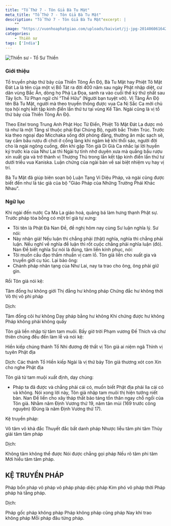 ```yaml
---
title: "Tổ Thứ 7 - Tôn Giả Bà Tu Mật"
meta_title: "Tổ Thứ 7 - Tôn Giả Bà Tu Mật"
description: "Tổ Thứ 7 - Tôn Giả Bà Tu Mật"excerpt: |
    ""
image: "https://vuonhoaphatgiao.com/uploads/baiviet/jj-jpg-20140606164227SlKjXHGRpN.jpg"
categories:
    - Thiền sư
tags: ['India']
---
```


<img
  decoding="async"
  src="https://vuonhoaphatgiao.com/uploads/baiviet/jj-jpg-20140606164227SlKjXHGRpN.jpg"
  alt="Thiền sư - Tổ Sư Thiền"
/>

### Giới thiệu

Tổ truyền pháp thứ bảy của Thiền Tông Ấn Độ, Bà Tu Mật hay Phiệt Tô Mật Đát La là tên của một vị Bồ Tát ra đời 400 năm sau ngày Phật nhập diệt, cư dân vùng Bắc Ấn, dòng họ Phả La Đọa, sanh ra vào cuối thế kỷ thứ nhất sau Tây lịch.
Từ Phạn ngữ chỉ “Thế Hữu” (Người bạn tuyệt vời). Vị Tăng Ấn Độ tên Bà Tu Mật, người mà theo truyền thống được vua Ca Nị Sắc Ca mời chủ tọa hội nghị kết tập kinh điển lần thứ tư tại vùng Kế Tân.
Ngài cũng là vị tổ thứ bảy của Thiền Tông Ấn Độ.

Theo Eitel trong Trung Anh Phật Học Từ Điển, Phiệt Tô Mật Đát La được mô tả như là một Tăng sĩ thuộc phái Đại Chúng Bộ, người bắc Thiên Trúc.
Trước kia theo ngoại đạo Micchaka sống đời phóng đãng, thường ăn mặc sạch sẽ, tay cầm bầu rượu đi chơi ở cổng làng khi ngâm kệ khi thổi sáo,
người đời cho là ngài ngông cuồng, đến khi gặp Tôn giả Di Già Ca nhắc lại lời huyền ký trước kia của Như Lai thì Ngài tự tỉnh nhớ duyên xưa mà quẳng bầu rượu xin xuất gia
và trở thành vị Thượng Thủ trong lần kết tập kinh điển lần thứ tư dưới triều vua Kaniska.
Luận chứng của ngài bàn về sai biệt nhiệm vụ hay vị trí.

Bà Tu Mật đã giúp biên soạn bộ Luận Tạng Vi Diệu Pháp, và ngài cũng được biết đến như là tác giả của bộ "Giáo Pháp của Những Trường Phái Khác Nhau".

### Ngữ lục

Khi ngài đến nước Ca Ma La giáo hoá, quảng bá làm hưng thạnh Phật sự. Trước pháp tòa bỗng có một trí giả tự xưng:

- Tôi tên là Phật Đà Nan Đề, đề nghị hôm nay cùng Sư luận nghĩa lý.
  Sư nói:
- Này nhân giả! Nếu luận thì chẳng phải (thật) nghĩa, nghĩa thì chẳng phải luận. Nếu nghĩ về nghĩa để luận thì rốt cuộc chẳng phải nghĩa luận (đó).
  Nan Đề biết nghĩa Sư nói là đúng, tâm liền kính phục, nói:
- Tôi muốn cầu đạo thấm nhuần vị cam lồ.
  Tôn giả liền cho xuất gia và truyền giới cụ túc. Lại bảo ông:
- Chánh pháp nhãn tạng của Như Lai, nay ta trao cho ông, ông phải giữ gìn.

Rồi Tôn giả nói kệ:

Tâm đồng hư không giới
Thị đẳng hư không pháp
Chứng đắc hư không thời
Vô thị vô phi pháp

Dịch:

Tâm đồng cõi hư không
Dạy pháp bằng hư không
Khi chứng được hư không
Pháp không phải không quấy

Tôn giả liền nhập từ tâm tam muôi. Bấy giờ trời Phạm vương Đế Thích và chư thiên chúng đều đến làm lễ và nói kệ:

Hiền kiếp chúng thánh Tổ
Nhi đương đệ thất vị
Tôn giả ai niệm ngã
Thỉnh vị tuyên Phật địa

Dịch:
Các thánh Tổ Hiền kiếp
Ngài là vị thứ bảy
Tôn giả thương xót con
Xin cho nghe Phật địa

Tôn giả từ tam muội xuất định, dạy chúng:

- Pháp ta đã được và chẳng phải cái có, muốn biết Phật địa phải lìa cái có và không.
  Nói xong lời này, Tôn giả nhập tam muôi thị hiện tướng niết bàn. Nan Đề liền cho xây tháp thất bảo táng tồn thân ngay chỗ ngồi của Tôn giả.
  Nhằm năm Định Vương thứ 19, năm tân mùi (169 trước công nguyên) (Đúng là năm Định Vương thứ 17).

Kệ truyền pháp:

Vô tâm vô khả đắc
Thuyết đắc bất danh pháp
Nhược liễu tâm phi tâm
Thủy giải tâm tâm pháp

Dịch:

Không tâm không thể được
Nói được chẳng gọi pháp
Nếu rõ tâm phi tâm
Mới hiểu tâm tâm pháp.

<h2>KỆ TRUYỀN PHÁP</h2>

Pháp bổn pháp vô pháp
vô pháp pháp diệc pháp
Kim phó vô pháp thời
Pháp pháp hà tằng pháp.

Dịch:

Pháp gốc pháp không pháp
Pháp không pháp cũng pháp
Nay khi trao không pháp
Mỗi pháp đâu từng pháp.
